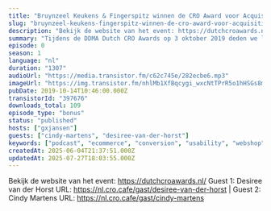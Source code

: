 ```yaml
---
title: "Bruynzeel Keukens & Fingerspitz winnen de CRO Award voor Acquisitie testing, met Cindy Martens en Desire van der Horst"
slug: "bruynzeel-keukens-fingerspitz-winnen-de-cro-award-voor-acquisitie-testing-met-cindy-martens-en-desire-van-der-horst"
description: "Bekijk de website van het event: https://dutchcroawards.nl/ Guest 1: Desiree van der Horst URL: https://nl.cro.cafe/gast/desiree-van-der-horst | Guest 2: Cindy Martens URL: https://nl.cro.cafe/gast/cindy-martens"
summary: "Tijdens de DDMA Dutch CRO Awards op 3 oktober 2019 deden we live verslag vanaf het event.\r\n\r\nIn deze sectie spreken we met Cindy Martens van Bruynzeel Keukens & Desire van der Horst, conversie lead bij Fingerspitz. Dit jaar hebben ze Vakanties.nl en Flindall verslagen in de categorie \"Acquisitie testing\". Ze vertellen hier in de podcast over hun creatieve manier van het targetten van hun klanten."
episode: 0
season: 1
language: "nl"
duration: "1307"
audioUrl: "https://media.transistor.fm/c62c745e/282ecbe6.mp3"
imageUrl: "https://img.transistor.fm/nhlMb1XfBqcygi_wxcNtTPrR5o1hHSGs8mZVWXfbgWo/rs:fill:0:0:1/w:3000/h:3000/q:60/aHR0cHM6Ly9pbWct/dXBsb2FkLXByb2R1/Y3Rpb24udHJhbnNp/c3Rvci5mbS85MTcy/OWMzYjllZWYyMDlm/ODVhMGQzYzA1MDFm/ODExNy5qcGVn.webp"
pubDate: 2019-10-14T10:46:00.000Z
transistorId: "397676"
downloads_total: 109
episode_type: "bonus"
status: "published"
hosts: ["gxjansen"]
guests: ["cindy-martens", "desiree-van-der-horst"]
keywords: ["podcast", "ecommerce", "conversion", "usability", "webshop", "english"]
createdAt: 2025-06-04T21:37:51.000Z
updatedAt: 2025-07-27T18:03:55.000Z
---
```


Bekijk de website van het event: https://dutchcroawards.nl/ Guest 1: Desiree van der Horst URL: https://nl.cro.cafe/gast/desiree-van-der-horst | Guest 2: Cindy Martens URL: https://nl.cro.cafe/gast/cindy-martens
